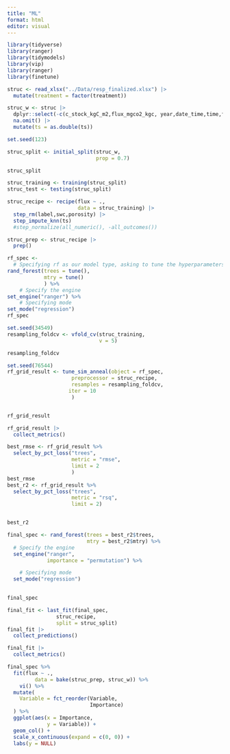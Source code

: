 ```yaml
---
title: "ML"
format: html
editor: visual
---
```

```r
library(tidyverse)
library(ranger)
library(tidymodels)
library(vip)
library(ranger)
library(finetune)
```

```r
struc <- read_xlsx("../Data/resp_finalized.xlsx") |> 
  mutate(treatment = factor(treatment))

struc_w <- struc |> 
  dplyr::select(-c(c_stock_kgC_m2,flux_mgco2_kgc, year,date_time,time,ftime, yday)) |> 
  na.omit() |> 
  mutate(ts = as.double(ts))
```

```r
set.seed(123)

struc_split <- initial_split(struc_w,
                             prop = 0.7)

struc_split
```

```r
struc_training <- training(struc_split)
struc_test <- testing(struc_split)
```

```r
struc_recipe <- recipe(flux ~ .,
                       data = struc_training) |> 
  step_rm(label,swc,porosity) |> 
  step_impute_knn(ts)
  #step_normalize(all_numeric(), -all_outcomes())

struc_prep <- struc_recipe |> 
  prep()
```

```r
rf_spec <- 
  # Specifying rf as our model type, asking to tune the hyperparameters
rand_forest(trees = tune(),
            mtry = tune()
            ) %>% 
    # Specify the engine
set_engine("ranger") %>% 
    # Specifying mode  
set_mode("regression")
rf_spec
```

```r
set.seed(34549)
resampling_foldcv <- vfold_cv(struc_training, 
                              v = 5)

resampling_foldcv

```

```r
set.seed(76544)
rf_grid_result <- tune_sim_anneal(object = rf_spec,
                     preprocessor = struc_recipe,
                     resamples = resampling_foldcv,
                    iter = 10
                     )


rf_grid_result
```

```r
rf_grid_result |> 
  collect_metrics()

best_rmse <- rf_grid_result %>% 
  select_by_pct_loss("trees",
                     metric = "rmse",
                     limit = 2
                     )
best_rmse
best_r2 <- rf_grid_result %>% 
  select_by_pct_loss("trees",
                     metric = "rsq",
                     limit = 2)


best_r2
```

```r
final_spec <- rand_forest(trees = best_r2$trees,
                          mtry = best_r2$mtry) %>%
  # Specify the engine
  set_engine("ranger",
             importance = "permutation") %>% 

    # Specifying mode  
  set_mode("regression")
  

final_spec
```
```r
final_fit <- last_fit(final_spec,
                struc_recipe,
                split = struc_split)
final_fit |> 
  collect_predictions()

final_fit |> 
  collect_metrics()
```

```r
final_spec %>%
  fit(flux ~ .,
         data = bake(struc_prep, struc_w)) %>%
    vi() %>%
  mutate(
    Variable = fct_reorder(Variable, 
                           Importance)
  ) %>%
  ggplot(aes(x = Importance, 
             y = Variable)) +
  geom_col() +
  scale_x_continuous(expand = c(0, 0)) +
  labs(y = NULL)
```

